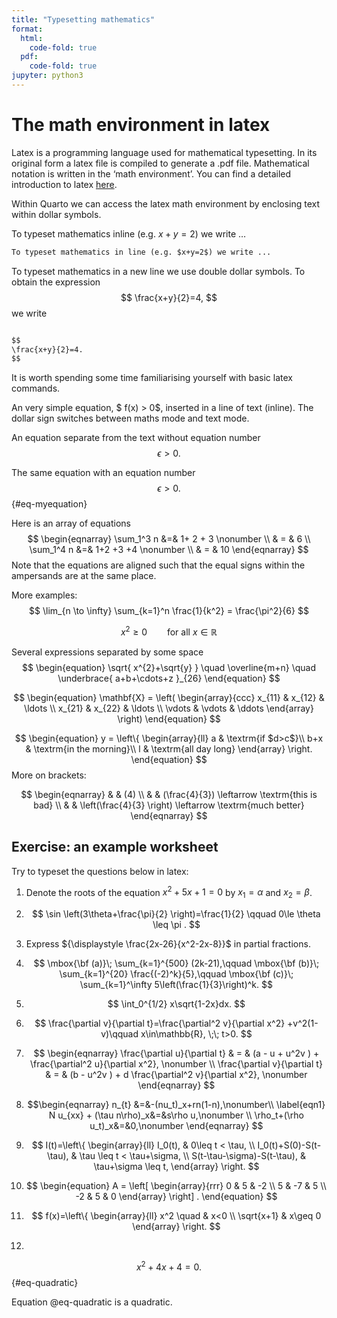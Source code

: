 ```yaml
---
title: "Typesetting mathematics"
format:
  html:
    code-fold: true
  pdf:
    code-fold: true    
jupyter: python3
---
```


#  The math environment in latex
Latex is a programming language used for mathematical typesetting. In its original form a latex file is compiled to generate a .pdf file. Mathematical notation is written in the 'math environment'. You can find a detailed introduction to latex [here](https://tug.ctan.org/info/short-math-guide/short-math-guide.pdf).

Within Quarto we can access the latex math environment by enclosing text within dollar symbols. 

To typeset mathematics inline (e.g. $x+y=2$) we write ...

``` markdown
To typeset mathematics in line (e.g. $x+y=2$) we write ...
```


To typeset mathematics in a new line we use double dollar symbols. To obtain the expression
$$
\frac{x+y}{2}=4,
$$
we write
``` markdown

$$
\frac{x+y}{2}=4.
$$
```


It is worth spending some time familiarising yourself with basic latex commands. 

An very simple equation, $ f(x) \epsilon > 0$,  inserted in a line of  text (inline). The dollar sign switches between maths mode and text mode. 

An equation separate from the text without equation number
$$  \epsilon > 0. $$

The same equation with an equation number
$$
 \epsilon > 0. 
 $$ {#eq-myequation}



Here is an array of equations
$$
\begin{eqnarray}
\sum_1^3 n &=& 1+ 2 + 3 \nonumber \\
&  = & 6 \\
\sum_1^4 n &=& 1+2 +3 +4 \nonumber  \\
& = & 10
\end{eqnarray}
$$
Note that the equations are aligned such that the equal signs within the ampersands are at the same place. 

More examples:
$$ \lim_{n \to \infty} \sum_{k=1}^n \frac{1}{k^2} = \frac{\pi^2}{6} $$

$$\begin{equation} x^{2} \geq 0\qquad \textrm{for all }x\in\mathbb{R} \end{equation}$$

Several expressions separated by some space
$$
\begin{equation}
\sqrt{ x^{2}+\sqrt{y} } \quad \overline{m+n} \quad \underbrace{ a+b+\cdots+z }_{26} 
\end{equation}
$$

$$
\begin{equation}
 \mathbf{X} = \left( \begin{array}{ccc} x_{11} & x_{12} & \ldots \\ x_{21} & x_{22} & \ldots \\ \vdots & \vdots & \ddots \end{array} \right) 
 \end{equation}
$$ 

$$
\begin{equation} y = \left\{ \begin{array}{ll}
a & \textrm{if $d>c$}\\ b+x &  \textrm{in the morning}\\ l & \textrm{all day long}
\end{array} \right. 
\end{equation}
$$
More on brackets:

$$
\begin{eqnarray} 
& &  (4)  \\
& & (\frac{4}{3}) \leftarrow \textrm{this is bad} \\
& & \left(\frac{4}{3} \right)  \leftarrow \textrm{much better}
\end{eqnarray}
$$


## Exercise: an example worksheet
Try to typeset the questions below in latex:




1. Denote the roots of the equation $x^2+5x+1=0$ by $x_1=\alpha$ and $x_2=\beta$.
2. 
$$
 \sin \left(3\theta+\frac{\pi}{2} \right)=\frac{1}{2} \qquad   0\le
\theta \leq \pi .
$$


3. 
Express ${\displaystyle \frac{2x-26}{x^2-2x-8}}$ in partial fractions.


4. $$
\mbox{\bf (a)}\; \sum_{k=1}^{500} (2k-21),\qquad
\mbox{\bf (b)}\; \sum_{k=1}^{20} \frac{(-2)^k}{5},\qquad
\mbox{\bf (c)}\; \sum_{k=1}^\infty 5\left(\frac{1}{3}\right)^k.
$$



5.
$$
\int_0^{1/2} x\sqrt{1-2x}dx.
$$


6.
$$
\frac{\partial v}{\partial t}=\frac{\partial^2 v}{\partial x^2}
+v^2(1-v)\qquad  x\in\mathbb{R}, \;\; t>0.
$$

7.
$$
\begin{eqnarray}
\frac{\partial u}{\partial t} & = & (a - u + u^2v ) +
\frac{\partial^2 u}{\partial x^2}, \nonumber \\
\frac{\partial v}{\partial t} & = & (b - u^2v ) +
d \frac{\partial^2 v}{\partial x^2}, \nonumber 
\end{eqnarray}
$$


9. 
$$\begin{eqnarray}
n_{t} &=&-(nu_t)_x+rn(1-n),\nonumber\\ \label{eqn1}
N u_{xx} + (\tau n\rho)_x&=&s\rho u,\nonumber \\
\rho_t+(\rho u_t)_x&=&0,\nonumber
\end{eqnarray}
$$

10.
$$
I(t)=\left\{
\begin{array}{ll}
I_0(t), & 0\leq t < \tau, \\
I_0(t)+S(0)-S(t-\tau), & \tau \leq t < \tau+\sigma, \\
S(t-\tau-\sigma)-S(t-\tau), & \tau+\sigma \leq t,
\end{array}
\right.
$$

11.
$$
\begin{equation}
  A  =  \left[ 
\begin{array}{rrr}
  0  &  5  &  -2   \\ 
  5  & -7  &   5   \\ 
 -2  &  5  &   0
\end{array}
\right] . 
\end{equation}
$$


13. 
$$
f(x)=\left\{
\begin{array}{ll} x^2 \quad & x<0 \\ \sqrt{x+1} & x\geq 0 \end{array}
\right.
$$

14. 

$$
x^2+4x+4=0.
$$ {#eq-quadratic}

Equation @eq-quadratic is a quadratic. 














